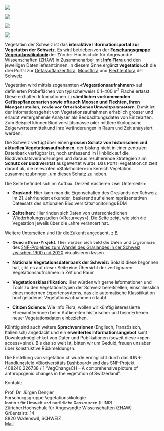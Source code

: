 


:::{layout-nrow=1 .column-page}

![](images/D72_0587.jpg)

![](images/JD205470.jpg)

![](images/JD203137.jpg)

![](images/JD191687.jpg)
:::

Vegetation der Schweiz ist das **interaktive Informationsportal zur Vegetation der Schweiz**. Es wird betrieben von der [**Forschungsgruppe Vegetationsökologie**](https://www.zhaw.ch/de/lsfm/institute-zentren/iunr/geooekologie/vegetationsoekologie/) der Zürcher Hochschule für Angewandte Wissenschaften (ZHAW) in Zusammenarbeit mit [**Info Flora**](https://www.infoflora.ch/de/) und den jeweiligen Datenlieferant:innen. In diesem Sinne ergänzt **vegetation.ch** die drei Portal zur [Gefässpflanzenflora](https://www.infoflora.ch/de/), [Moosflora](https://www.swissbryophytes.ch/index.php/de/) und [Flechtenflora](https://swisslichens.wsl.ch/de/) der Schweiz.

Vegetation wird mittels sogenannten **«Vegetationsaufnahmen»** auf definierten Probeflächen von typischerweise 0.1--400 m^2^ Fläche erfasst. Diese enthalten Informationen zu **sämtlichen vorkommenden Gefässpflanzenarten sowie oft auch Moosen und Flechten, ihren Mengenanteilen, sowie vor Ort erhobenen Umweltparametern**. Damit ist der Informationsgehalt von Vegetationsaufnahmen erheblich grösser und erlaubt weitergehende Analysen als Beobachtungsdaten von Einzelarten. Zum Beispiel können Biodiversitätsmasse oder mittlere ökologische Zeigerwerteermittelt und ihre Veränderungen in Raum und Zeit analysiert werden.


Die Schweiz verfügt über einen **grossen Schatz von historischen und aktuellen Vegetationsaufnahmen**, der bislang nicht in einer zentralen Datenbank verfügbar ist, noch umfassend im Hinblick auf die Biodiversitätsveränderungen und daraus resultierende Strategien zum **Schutz der Biodiversität** ausgewertet wurde. Das Portal vegetation.ch zielt darauf ab, die relevanten «Stakeholder» im Bereich Vegetation zusammenzubringen, um diesen Schatz zu heben.

Die Seite befindet sich im Aufbau. Derzeit existieren zwei Unterseiten:

-   **Grasland:** Hier kann man die Eigenschaften des Graslands der Schweiz im 21. Jahrhundert erkunden, basierend auf einem repräsentativen Datensatz des nationalen Biodiversitätsmonitorings BDM

-   **Zeitreihen:** Hier finden sich Daten von unterschiedlichen Wiederholungsstudien («Resurveys»). Die Seite zeigt, wie sich die Vegetation jeweils über die Jahre verändert hat.

Weitere Unterseiten sind für die Zukunft angedacht, z.B.

-   **Quadratfuss-Projekt:** Hier werden sich bald die Daten und Ergebnisse des [SNF-Projektes zum Wandel des Graslandes in der Schweiz zwischen 1900 und 2020](https://www.zhaw.ch/de/lsfm/institute-zentren/iunr/geooekologie/vegetationsoekologie/squarefoot/) visualisieren lassen

-   **Nationale Vegetationsdatenbank der Schweiz:** Sobald diese begonnen hat, gibt es auf dieser Seite eine Übersicht der verfügbaren Vegetationsaufnahmen in Zeit und Raum

-   **Vegetationsklassifikation:** Hier würden wir gerne Informationen und Tools zu den Vegetationstypen der Schweiz bereitstellen, einschliesslich eines modernen Expertensystems, das die automatische Klassifikation hochgeladener Vegetationsaufnahmen erlaubt

-   **Citizen Science:** Wie Info Flora, wollen wir künftig interessierte Ehrenamtler:innen beim Aufbereiten historischer und beim Erheben neuer Vegetationsdaten einbeziehen.

Künftig sind auch weitere **Sprachversionen** (Englisch, Französisch, Italienisch) angedacht und ein **erweitertes Informationsangebot** samt Downloadmöglichkeit von Daten und Publikationen (soweit diese «open access» sind). Bis das so weit ist, bitten wir um Geduld, freuen uns aber über konstruktive Rückmeldungen.

Die Erstellung von vegetation.ch wurde ermöglicht durch das IUNR-Handlungsfeld «Biodiversitäts Dashboard» und das SNF-Projekt 408240_226738 / 1 "VegChangeCH -- A comprehensive picture of anthropogenic changes in the vegetation of Switzerland".

<div id="kontakt">

<div>
Kontakt: 
</div>

<div>
Prof. Dr. Jürgen Dengler\
Forschungsgruppe Vegetationsökologie\
Institut für Umwelt und natürliche Ressourcen (IUNR)\
Züricher Hochschule für Angewandte Wissenschaften (ZHAW)\
Grüentalstr. 14\
8820 Wädenswil, SCHWEIZ\
[Mail](mailto:juergen.dengler@zhaw.ch,seih@zhaw.ch?subject=Vegetation.ch)
</div>


</div>



